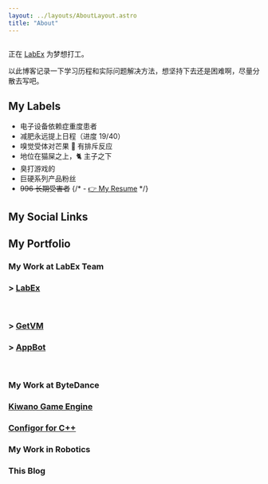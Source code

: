 ```yaml
---
layout: ../layouts/AboutLayout.astro
title: "About"
---
```



<div class="w-3/5 sm:w-1/3">
  <Image src={picture} class="w-full rounded-2xl object-cover" alt="" />
</div>

正在 [LabEx](https://labex.io) 为梦想打工。

以此博客记录一下学习历程和实际问题解决方法，想坚持下去还是困难啊，尽量分散去写吧。

## My Labels

- 电子设备依赖症重度患者
- 减肥永远提上日程（进度 19/40）
- 嗅觉受体对芒果 🥭 有排斥反应
- 地位在猫屎之上，🐈 主子之下
- 臭打游戏的
- 巨硬系列产品粉丝
- <del>996 长期受害者</del>
  {/* - [👉 My Resume](https://nom-resume.vercel.app) */}

## My Social Links

<Socials />

## My Portfolio

### My Work at LabEx Team

### > [LabEx](https://labex.io)

<Badge logo="docker" bgColor="#2496ED" label="Docker Swarm" />
<Badge logo="go" bgColor="#00ADD8" label="golang" />
<Badge logo="nuxtdotjs" bgColor="#00DC82" label="Nuxt3" link="https://nuxt.com" />
<Badge logo="nextdotjs" bgColor="#000000" label="Next.js" />
<br />
<Badge logo="openai" bgColor="#412991" label="AI integration" />
<Badge logo="alibabacloud" bgColor="#FF6A00" label="Aliyun DevOps" />
<Badge logo="githubactions" bgColor="#2088FF" label="github actions" />
<Badge logo="sentry" bgColor="#362D59" label="Sentry" link="https://sentry.io" />

### > [GetVM](https://getvm.io)

<Badge logo="googlechrome" bgColor="#4285F4" label="Web Extension" link="https://developer.chrome.com/docs/webstore" />
<Badge logo="nuxtdotjs" bgColor="#00DC82" label="Nuxt3" link="https://nuxt.com" />
<Badge logo="shadcnui" bgColor="#000000" label="shadcn" link="https://ui.shadcn.com" />
<Badge logo="tailwindcss" bgColor="#06B6D4" label="Tailwind" />

### > [AppBot](https://appbot.io)

<Badge logo="deno" bgColor="#000000" label="deno" link="https://deno.com" />
<Badge logo="nuxtdotjs" bgColor="#00DC82" label="Nuxt3" link="https://nuxt.com" />
<Badge logo="daisyui" bgColor="#5A0EF8" label="Daisy UI" link="https://daisyui.com" />
<Badge logo="tailwindcss" bgColor="#06B6D4" label="Tailwind" />
<br />
<Badge logo="openai" bgColor="#412991" label="AI integration" />
<Badge logo="supabase" bgColor="#3FCF8E" label="Supabase" link="https://supabase.com" />
<Badge logo="cloudflare" bgColor="#F38020" label="Cloudflare" link="https://cloudflare.com" />
<Badge logo="githubactions" bgColor="#2088FF" label="github actions" />

### My Work at ByteDance

<Badge logo="go" bgColor="#00ADD8" label="golang" />
<Badge logo="python" bgColor="#3776AB" label="Python" />
<Badge logo="elastic" bgColor="#005571" label="Elastic" link="https://www.elastic.co" />
<Badge logo="redis" bgColor="#DC382D" label="Redis" />
<Badge logo="apachekafka" bgColor="#231F20" label="kafka" />
<Badge logo="apachehive" logoColor="black" bgColor="#FDEE21" label="Hive SQL" link="https://hive.apache.org/" />

### [Kiwano Game Engine](https://kiwanoengine.com)

<Badge logo="cplusplus" bgColor="#00599C" label="c++" />
<Badge logo="windows" bgColor="#0078D4" label="Direct2D" link="https://en.wikipedia.org/wiki/Direct2D" />
<Badge logo="cocos" bgColor="#55C2E1" label="cocos2d" />
<Badge logo="appveyor" bgColor="#00B3E0" label="appveyor" link="https://www.appveyor.com" />
<Badge logo="powershell" bgColor="#5391FE" label="power shell" />

### [Configor for C++](https://github.com/Nomango/configor)

<Badge logo="cplusplus" bgColor="#00599C" label="c++" />
<Badge logo="githubactions" bgColor="#2088FF" label="github actions" />

### My Work in Robotics

<Badge logo="cplusplus" bgColor="#00599C" label="c++" />
<Badge logo="ros" bgColor="#22314E" label="ros" link="https://www.ros.org" />
<Badge logo="" bgColor="#f58115" label="gazebo" link="https://gazebosim.org" />

### This Blog

<Badge logo="astro" bgColor="#BC52EE" label="Astro" link="https://astro.build" />
<Badge logo="unocss" bgColor="#333333" label="UnoCSS" link="https://github.com/unocss/unocss" />
<Badge logo="deno" bgColor="#000000" label="Deno" link="https://dash.deno.com" />

<Comment slug="about" />
